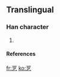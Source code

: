 ==Translingual==

===Han character===
{{Han char|rn=5|rad=乙|as=05|sn=6|four=|canj=一弓口弓 (MNRN)}}

# {{defn|Han}}

====References====
{{Han ref|kx=0084.141|dkj=|dj=|hdz=|uh=3413|ud=13331|bh=|bd=}}



[[fr:㐓]]
[[ko:㐓]]